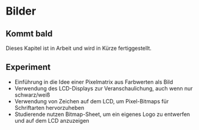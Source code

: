 # Bilder {#sec-images}

::: callout-note
## Kommt bald

Dieses Kapitel ist in Arbeit und wird in Kürze fertiggestellt.
:::

::: callout-tip
## Experiment
- Einführung in die Idee einer Pixelmatrix aus Farbwerten als Bild
- Verwendung des LCD-Displays zur Veranschaulichung, auch wenn nur schwarz/weiß
- Verwendung von Zeichen auf dem LCD, um Pixel-Bitmaps für Schriftarten hervorzuheben
- Studierende nutzen Bitmap-Sheet, um ein eigenes Logo zu entwerfen und auf dem LCD anzuzeigen
:::


